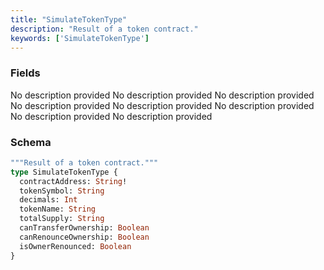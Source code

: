 ```yaml
---
title: "SimulateTokenType"
description: "Result of a token contract."
keywords: ['SimulateTokenType']
---
```


### Fields

<ResponseField name="contractAddress" type="String!" required>
  No description provided
</ResponseField>

<ResponseField name="tokenSymbol" type="String">
  No description provided
</ResponseField>

<ResponseField name="decimals" type="Int">
  No description provided
</ResponseField>

<ResponseField name="tokenName" type="String">
  No description provided
</ResponseField>

<ResponseField name="totalSupply" type="String">
  No description provided
</ResponseField>

<ResponseField name="canTransferOwnership" type="Boolean">
  No description provided
</ResponseField>

<ResponseField name="canRenounceOwnership" type="Boolean">
  No description provided
</ResponseField>

<ResponseField name="isOwnerRenounced" type="Boolean">
  No description provided
</ResponseField>

### Schema


```graphql 
"""Result of a token contract."""
type SimulateTokenType {
  contractAddress: String!
  tokenSymbol: String
  decimals: Int
  tokenName: String
  totalSupply: String
  canTransferOwnership: Boolean
  canRenounceOwnership: Boolean
  isOwnerRenounced: Boolean
}
```
